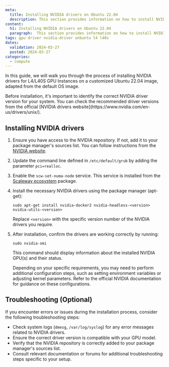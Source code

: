 ```yaml
---
meta:
  title: Installing NVIDIA drivers on Ubuntu 22.04
  description: This section provides information on how to install NVIDIA drivers on Ubuntu 22.04
content:
  h1: Installing NVIDIA drivers on Ubuntu 22.04
  paragraph:  This section provides information on how to install NVIDIA Drivers on Ubuntu 22.04
tags: gpu driver nvidia-driver unbuntu l4 l40s
dates:
  validation: 2024-03-27
  posted: 2024-03-27
categories:
  - compute
---
```


In this guide, we will walk you through the process of installing NVIDIA drivers for L4/L40S GPU Instances on a customized Ubuntu 22.04 image, adapted from the default OS image. 

<Message type="note">
   Before installation, it's important to identify the correct NVIDIA driver version for your system. You can check the recommended driver versions from the official [NVIDIA drivers website](https://www.nvidia.com/en-us/drivers/unix/).
</Message>

## Installing NVIDIA drivers

1. Ensure you have access to the NVIDIA repository. If not, add it to your package manager's sources list. You can follow instructions from the [NVIDIA website](https://developer.nvidia.com/blog/updating-the-cuda-linux-gpg-repository-key/).

2. Update the command line defined in `/etc/default/grub` by adding the parameter `pci=realloc`.

3. Enable the `scw-set-numa-node` service. This service is installed from the [Scaleway ecosystem](https://launchpad.net/~scaleway/+archive/ubuntu/stable) package.

4. Install the necessary NVIDIA drivers using the package manager (apt-get):
    ```
    sudo apt-get install nvidia-docker2 nvidia-headless-<version> nvidia-utils-<version>
    ```
   Replace `<version>` with the specific version number of the NVIDIA drivers you require.

5. After installation, confirm the drivers are working correctly by running:
    ```
    sudo nvidia-smi
    ```
   This command should display information about the installed NVIDIA GPU(s) and their status.

   <Message type="tip">
      Depending on your specific requirements, you may need to perform additional configuration steps, such as setting environment variables or adjusting kernel parameters. Refer to the official NVIDIA documentation for guidance on these configurations.
   </Message>

## Troubleshooting (Optional)
If you encounter errors or issues during the installation process, consider the following troubleshooting steps:
- Check system logs (`dmesg`, `/var/log/syslog`) for any error messages related to NVIDIA drivers.
- Ensure the correct driver version is compatible with your GPU model.
- Verify that the NVIDIA repository is correctly added to your package manager's sources list.
- Consult relevant documentation or forums for additional troubleshooting steps specific to your setup.